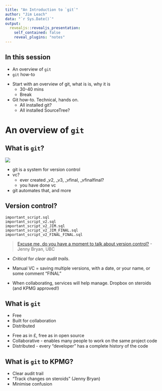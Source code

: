 ```yaml
---
title: "An Introduction to `git`"
author: "Jim Leach"
data: "`r Sys.Date()`"
output: 
  revealjs::revealjs_presentation:
    self_contained: false
    reveal_plugins: "notes"
---
```


## In this session

* An overview of `git`
* `git` how-to

<aside class="notes">
* Start with an overview of git, what is is, why it is
    * 30-40 mins
    * Break
* Git how-to. Technical, hands on. 
  * All installed git?
  * All installed SourceTree?
</aside>

# An overview of `git`

## What is `git`?

<img src="https://imgs.xkcd.com/comics/git.png">

<aside class="notes">
* git is a system for version control
* vc?
  * ever created _v2, _v3, _vfinal, _vfinalfinal?
  * you have done vc
* git automates that, and more
</aside>

## Version control?

```
important_script.sql
important_script_v2.sql
important_script_v2_JIM.sql
important_script_v2_JIM_FINAL.sql
important_script_v2_FINAL_FINAL.sql
```

> [Excuse me, do you have a moment to talk about version control?](https://peerj.com/preprints/3159/) - Jenny Bryan, UBC

<div class="notes">
* _Critical_ for _clear audit trails_. 

* Manual VC = saving multiple versions, with a date, or your name, or some comment "FINAL"

* When collaborating, services will help manage. Dropbox on steroids (and KPMG approved!)
</div>

## What is `git`

* Free
* Built for collaboration
* Distributed

<aside class="notes">
* Free as in £, free as in open source
* Collaborative - enables many people to work on the same project code
* Distributed - every "developer" has a complete history of the code
</aside>

## What is `git` to KPMG?

* Clear audit trail
* "Track changes on steroids" (Jenny Bryan)
* Minimise confusion








